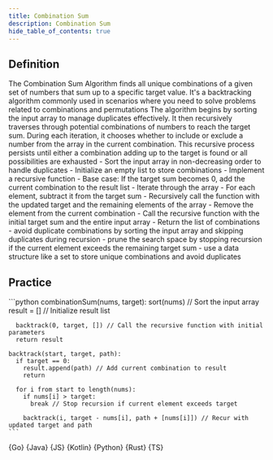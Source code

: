 ```yaml
---
title: Combination Sum
description: Combination Sum
hide_table_of_contents: true
---
```





## Definition

<Tabs queryString="primary">
  <TabItem value="definition" label="Definition">
    The Combination Sum Algorithm finds all unique combinations of a given set of numbers that sum up to a specific target value. It's a backtracking algorithm commonly used in scenarios where you need to solve problems related to combinations and permutations
  </TabItem>
  <TabItem value="how" label="Explanation">
    The algorithm begins by sorting the input array to manage duplicates effectively. It then recursively traverses through potential combinations of numbers to reach the target sum. During each iteration, it chooses whether to include or exclude a number from the array in the current combination. This recursive process persists until either a combination adding up to the target is found or all possibilities are exhausted
  </TabItem>
  <TabItem value="guidance" label="Guidance">
    - Sort the input array in non-decreasing order to handle duplicates
    - Initialize an empty list to store combinations
    - Implement a recursive function
      - Base case: If the target sum becomes 0, add the current combination to the result list
      - Iterate through the array
        - For each element, subtract it from the target sum
        - Recursively call the function with the updated target and the remaining elements of the array
        - Remove the element from the current combination
    - Call the recursive function with the initial target sum and the entire input array
    - Return the list of combinations
  </TabItem>
  <TabItem value="tips" label="Tips">
    - avoid duplicate combinations by sorting the input array and skipping duplicates during recursion
    - prune the search space by stopping recursion if the current element exceeds the remaining target sum
    - use a data structure like a set to store unique combinations and avoid duplicates
  </TabItem>
</Tabs>

## Practice

<Tabs queryString="primary">
  <TabItem value="practice" label="Practice">
    ```python
    combinationSum(nums, target):
      sort(nums) // Sort the input array
      result = [] // Initialize result list

      backtrack(0, target, []) // Call the recursive function with initial parameters
      return result

    backtrack(start, target, path):
      if target == 0:
        result.append(path) // Add current combination to result
        return

      for i from start to length(nums):
        if nums[i] > target:
          break // Stop recursion if current element exceeds target

        backtrack(i, target - nums[i], path + [nums[i]]) // Recur with updated target and path
    ```
  </TabItem>
  <TabItem value="solution" label="Solution">
    <Tabs queryString="code">
      <TabItem
        value="go"
        label=""
        attributes={{ title: "Go Lang", className: "code_lang go m" }}
      >
        <CodeBlock language="go">{Go}</CodeBlock>
      </TabItem>
      <TabItem
        value="java"
        label=""
        attributes={{ title: "Java", className: "code_lang java m" }}
      >
        <CodeBlock language="java">{Java}</CodeBlock>
      </TabItem>
      <TabItem
        value="js"
        label=""
        attributes={{ title: "JavaScript", className: "code_lang js m" }}
      >
        <CodeBlock language="js">{JS}</CodeBlock>
      </TabItem>
      <TabItem
        value="kotlin"
        label=""
        attributes={{ title: "Kotlin", className: "code_lang kotlin m" }}
      >
        <CodeBlock language="kotlin">{Kotlin}</CodeBlock>
      </TabItem>
      <TabItem
        value="python"
        label=""
        attributes={{ title: "Python", className: "code_lang python m" }}
      >
        <CodeBlock language="python">{Python}</CodeBlock>
      </TabItem>
      <TabItem
        value="rust"
        label=""
        attributes={{ title: "Rust", className: "code_lang rust m" }}
      >
        <CodeBlock language="rust">{Rust}</CodeBlock>
      </TabItem>
      <TabItem
        value="ts"
        label=""
        attributes={{ title: "TypeScript", className: "code_lang ts m" }}
      >
        <CodeBlock language="ts">{TS}</CodeBlock>
      </TabItem>
    </Tabs>
  </TabItem>
</Tabs>
